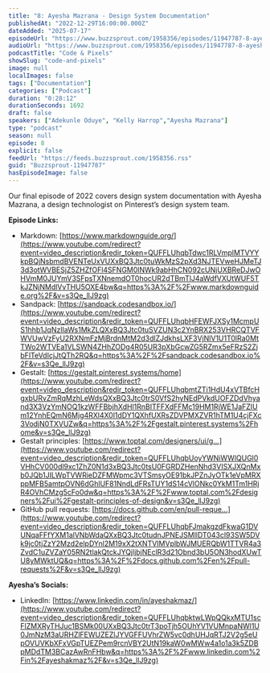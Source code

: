 ```yaml
---
title: "8: Ayesha Mazrana - Design System Documentation"
publishedAt: "2022-12-29T16:00:00.000Z"
dateAdded: "2025-07-17"
episodeUrl: "https://www.buzzsprout.com/1958356/episodes/11947787-8-ayesha-mazrana-design-system-documentation.mp3"
audioUrl: "https://www.buzzsprout.com/1958356/episodes/11947787-8-ayesha-mazrana-design-system-documentation.mp3"
podcastTitle: "Code & Pixels"
showSlug: "code-and-pixels"
image: null
localImages: false
tags: ["Documentation"]
categories: ["Podcast"]
duration: "0:28:12"
durationSeconds: 1692
draft: false
speakers: ["Adekunle Oduye", "Kelly Harrop","Ayesha Mazrana"]
type: "podcast"
season: null
episode: 8
explicit: false
feedUrl: "https://feeds.buzzsprout.com/1958356.rss"
guid: "Buzzsprout-11947787"
hasEpisodeImage: false
---
```

Our final episode of 2022 covers design system documentation with Ayesha Mazrana, a design technologist on Pinterest’s design system team.  
  
**Episode Links:** 

-   Markdown: [https://www.markdownguide.org/](https://www.youtube.com/redirect?event=video_description&redir_token=QUFFLUhqbTdwc1RLVmplMTVYYkpBQjNsbmdBVENTeUxVUXxBQ3Jtc0tuWkMzS2pXd3NJTEVweHJMeTJ3d3otWVBESjZ5ZHZfOFl4SFNGM0lNWk9abHhCN092cUNjUXBReDJwOHVmM0JUYmV3SFpsTXNnemdOT0hocUR2dTBmTlJ4aWdfVXUtWUF5TkJZNjNMdlVvTHU5OXE4bw&q=https%3A%2F%2Fwww.markdownguide.org%2F&v=s3Qe_llJ9zg)
-   Sandpack: [https://sandpack.codesandbox.io/](https://www.youtube.com/redirect?event=video_description&redir_token=QUFFLUhqbHFEWFJXSy1McmpUS1hhb1JqNzlIaWs1MkZLQXxBQ3Jtc0tuSVZUN3c2YnBRX253VHRCQTVFWVUwVzFyU2RXNmFzMjBrdnMtM2d3dlZJdkhsLXF3VjNlV1U1T0lRa0MtTWo2WTVEa1VLSWN4ZHhZODg4R05UR3pXbGcwZG5RZmx5eFRzS2ZjbFlTeVdIcjJtQTh2RQ&q=https%3A%2F%2Fsandpack.codesandbox.io%2F&v=s3Qe_llJ9zg)
-   Gestalt: [https://gestalt.pinterest.systems/home](https://www.youtube.com/redirect?event=video_description&redir_token=QUFFLUhqbmtZTi1HdU4xVTBfcHgxbURvZmRqMzhLeWdsQXxBQ3Jtc0trS0VfS2hyNEdPVkdUOFZDdVhyand3X3VzYmNOQ1kzWFFBbjhXdHl1RnBITFFXdFFMc19HM1RjWE1JaFZIUm12YnhEQmN6Mjg4RXl4X0l1dDY1QXhfUXRsZDVPMXZVR1hTM1U4cjFXc3VodjN0TXVUZw&q=https%3A%2F%2Fgestalt.pinterest.systems%2Fhome&v=s3Qe_llJ9zg)
-   Gestalt principles: [https://www.toptal.com/designers/ui/g...](https://www.youtube.com/redirect?event=video_description&redir_token=QUFFLUhqbUoyYWNiWWlQUGl0VHhCV000dl9xc1ZhZ0N1d3xBQ3Jtc0tsU0FGRDZHenNhd3VISXJXQnMxb0JQb1JILWpTVWRieDZFMWpmc3VTSmsyOE91bkJPZnJyOTk1eVpMRXppMFB5amtpOVN6dGhlUF81NndLdFRsTUY1dS14cVlONkc0YkM1Tm1HRjR4OVhCMzg5cFo0dw&q=https%3A%2F%2Fwww.toptal.com%2Fdesigners%2Fui%2Fgestalt-principles-of-design&v=s3Qe_llJ9zg)
-   GitHub pull requests: [https://docs.github.com/en/pull-reque...](https://www.youtube.com/redirect?event=video_description&redir_token=QUFFLUhqbFJmakgzdFkwaG1DVUNqaFFfYXM1alVNbWdaQXxBQ3Jtc0tudnJPNEJSMllDT043cl93SW5DVk9jc0tjZzY2Mzd2elpDYnl2M19xX2tXNTVIMVplbWJMUERQbW1TTVR4a3ZvdC1uZVZaY05RN2tlakQtckJYQjljbjNEclR3d21Obnd3bU5ON3hodXUwTU8yMWktUQ&q=https%3A%2F%2Fdocs.github.com%2Fen%2Fpull-requests%2F&v=s3Qe_llJ9zg)

**Ayesha’s Socials:**

-   LinkedIn: [https://www.linkedin.com/in/ayeshakmaz/](https://www.youtube.com/redirect?event=video_description&redir_token=QUFFLUhqbktwLWpQQkxMTU1scFlZMXRyTHJuc1BSMk00UXxBQ3Jtc0trT3poTjh5OUhYV1VUMnpaNWl1U0JmNzM3aURHZlFEWUZEZlJYVGFFUVhrZW5vc0dhUHJqRTJ2V2g5eUpOVUVKbXFxVGpTUEZPem9rcnVBY2UtN19kaW0wMWw4a1o1a3k5ZDBpMDdTM3BCazAwRnFHbw&q=https%3A%2F%2Fwww.linkedin.com%2Fin%2Fayeshakmaz%2F&v=s3Qe_llJ9zg)

